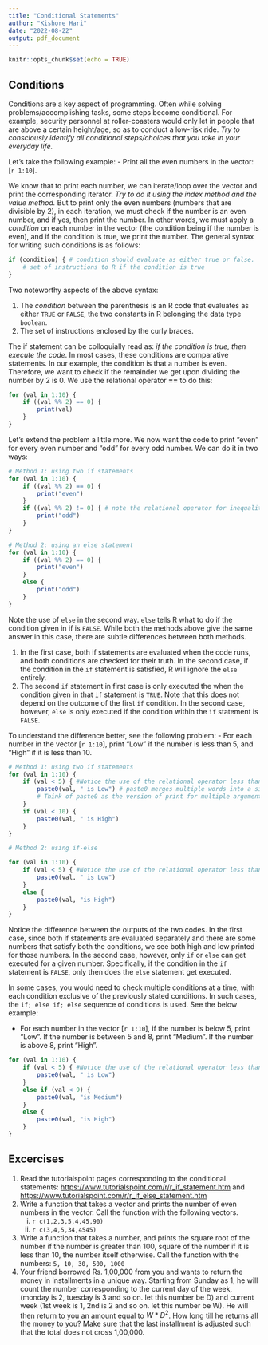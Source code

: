 ```yaml
---
title: "Conditional Statements"
author: "Kishore Hari"
date: "2022-08-22"
output: pdf_document
---
```


```r
knitr::opts_chunk$set(echo = TRUE)
```

## Conditions

Conditions are a key aspect of programming. Often while solving problems/accomplishing tasks, some steps become conditional. For example, security personnel at roller-coasters would only let in people that are above a certain height/age, so as to conduct a low-risk ride. *Try to consciously identify all conditional steps/choices that you take in your everyday life.*

Let's take the following example:
- Print all the even numbers in the vector: [`r 1:10`].

We know that to print each number, we can iterate/loop over the vector and print the corresponding iterator. *Try to do it using the index method and the value method.* 
But to print only the even numbers (numbers that are divisible by 2), in each iteration, we must check if the number is an even number, and if yes, then print the number. In other words, we must apply a *condition* on each number in the vector (the condition being if the number is even), and if the condition is true, we print the number. The general syntax for writing such conditions is as follows:

```r
if (condition) { # condition should evaluate as either true or false.
    # set of instructions to R if the condition is true
}
```

Two noteworthy aspects of the above syntax:

1. The *condition* between the parenthesis is an R code that evaluates as either `TRUE` or `FALSE`, the two constants in R belonging the data type `boolean`.
2. The set of instructions enclosed by the curly braces. 

The if statement can be colloquially read as: *if the condition is true, then execute the code*. In most cases, these conditions are comparative statements. In our example, the condition is that a number is even. Therefore, we want to check if the remainder we get upon dividing the number by $2$ is 0. We use the relational operator **==** to do this:

```r
for (val in 1:10) {
    if ((val %% 2) == 0) { 
        print(val)
    }
}
```

Let's extend the problem a little more. We now want the code to print "even" for every even number and "odd" for every odd number. We can do it in two ways:

```r
# Method 1: using two if statements
for (val in 1:10) {
    if ((val %% 2) == 0) { 
        print("even")
    }
    if ((val %% 2) != 0) { # note the relational operator for inequality
        print("odd")
    }
}

# Method 2: using an else statement
for (val in 1:10) {
    if ((val %% 2) == 0) { 
        print("even")
    }
    else { 
        print("odd")
    }
}
```

Note the use of `else` in the second way. `else` tells R what to do if the condition given in if is `FALSE`. While both the methods above give the same answer in this case, there are subtle differences between both methods. 

1. In the first case, both if statements are evaluated when the code runs, and both conditions are checked for their truth. In the second case, if the condition in the `if` statement is satisfied, R will ignore the `else` entirely. 
2. The second `if` statement in first case is only executed the when the condition given in that `if` statement is `TRUE`. Note that this does not depend on the outcome of the first `if` condition. In the second case, however, `else` is only executed if the condition within the `if` statement is `FALSE`.

To understand the difference better, see the following problem:
- For each number in the vector [`r 1:10`], print "Low" if the number is less than 5, and "High" if it is less than 10.

```r
# Method 1: using two if statements
for (val in 1:10) {
    if (val < 5) { #Notice the use of the relational operator less than
        paste0(val, " is Low") # paste0 merges multiple words into a single word. 
        # Think of paste0 as the version of print for multiple arguments.
    }
    if (val < 10) {
        paste0(val, " is High")
    }
}

# Method 2: using if-else

for (val in 1:10) {
    if (val < 5) { #Notice the use of the relational operator less than
        paste0(val, " is Low")
    }
    else {
        paste0(val, "is High")
    }
}

```

Notice the difference between the outputs of the two codes. In the first case, since both if statements are evaluated separately and there are some numbers that satisfy both the conditions, we see both high and low printed for those numbers. In the second case, however, only `if` or `else` can get executed for a given number. Specifically, if the condition in the `if` statement is `FALSE`, only then does the `else` statement get executed. 

In some cases, you would need to check multiple conditions at a time, with each condition exclusive of the previously stated conditions. In such cases, the `if; else if; else` sequence of conditions is used. See the below example:

- For each number in the vector [`r 1:10`], if the number is below 5, print "Low". If the number is between 5 and 8, print "Medium". If the number is above 8, print "High".

```r
for (val in 1:10) {
    if (val < 5) { #Notice the use of the relational operator less than
        paste0(val, " is Low")
    }
    else if (val < 9) {
        paste0(val, "is Medium")
    }
    else {
        paste0(val, "is High")
    }
}

```


## Excercises

1. Read the tutorialspoint pages corresponding to the conditional statements: <https://www.tutorialspoint.com/r/r_if_statement.htm> and <https://www.tutorialspoint.com/r/r_if_else_statement.htm>
2. Write a function that takes a vector and prints the number of even numbers in the vector. Call the function with the following vectors. 
    i. `r c(1,2,3,5,4,45,90)`
    ii. `r c(3,4,5,34,4545)`
3. Write a function that takes a number, and prints the square root of the number if the number is greater than 100, square of the number if it is less than 10, the number itself otherwise. Call the function with the numbers: `5, 10, 30, 500, 1000`
4. Your friend borrowed Rs. 1,00,000 from you and wants to return the money in installments in a unique way. Starting from Sunday as 1, he will count the number corresponding to the current day of the week, (monday is 2, tuesday is 3 and so on. let this number be D) and current week (1st week is 1, 2nd is 2 and so on. let this number be W). He will then return to you an amount equal to $W*D^2$. How long till he returns all the money to you? Make sure that the last installment is adjusted such that the total does not cross 1,00,000.  
